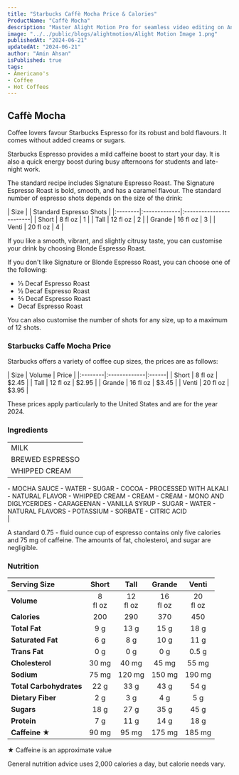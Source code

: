 ```yaml
---
title: "Starbucks Caffè Mocha Price & Calories"
ProductName: "Caffè Mocha" 
description: "Master Alight Motion Pro for seamless video editing on Android, iOS, and Tablets with our ultimate guide, unlocking advanced features and elevating your skills in 2024!"
image: "../../public/blogs/alightmotion/Alight Motion Image 1.png"
publishedAt: "2024-06-21"
updatedAt: "2024-06-21"
author: "Amin Ahsan"
isPublished: true
tags:
- Americano's
- Coffee
- Hot Coffees   
---
```


 
## Caffè Mocha

Coffee lovers favour Starbucks Espresso for its robust and bold flavours. It comes without added creams or sugars. 

Starbucks Espresso provides a mild caffeine boost to start your day. It is also a quick energy boost during busy afternoons for students and late-night work.

The standard recipe includes Signature Espresso Roast. The Signature Espresso Roast is bold, smooth, and has a caramel flavour. The standard number of espresso shots depends on the size of the drink:

<div style={{width:"300px"}}>
| Size    |              | Standard Espresso Shots |
|:--------|:-------------|:------------------------|
| Short   | 8 fl oz   | 1                       |
| Tall    | 12 fl oz    | 2                       |
| Grande  | 16 fl oz   | 3                       |
| Venti   | 20 fl oz      | 4                       |
</div>

If you like a smooth, vibrant, and slightly citrusy taste, you can customise your drink by choosing Blonde Espresso Roast.

If you don't like Signature or Blonde Espresso Roast, you can choose one of the following:

- ⅓ Decaf Espresso Roast
- ½ Decaf Espresso Roast
- ⅔ Decaf Espresso Roast
- Decaf Espresso Roast

You can also customise the number of shots for any size, up to a maximum of 12 shots.


### Starbucks Caffe Mocha Price

Starbucks offers a variety of coffee cup sizes, the prices are as follows:

<div style={{width:"300px"}}>
| Size    |   Volume     | Price |
|:--------|:-------------|:------|
| Short    | 8 fl oz    | $2.45 |
| Tall  | 12 fl oz    | $2.95 |
| Grande  | 16 fl oz   | $3.45 |
| Venti    | 20 fl oz      | $3.95 |
</div>

These prices apply particularly to the United States and are for the year 2024.
 
### Ingredients
|                   |
|:------------------|
| MILK   |
| BREWED ESPRESSO   |
| WHIPPED CREAM   
<div style={{fontSize:"13px", marginTop: "-10px" }}>
 - MOCHA SAUCE
  - WATER
  - SUGAR
  - COCOA
  - PROCESSED WITH ALKALI
  - NATURAL FLAVOR
 - WHIPPED CREAM
  - CREAM
    - CREAM
    - MONO AND DIGLYCERIDES
    - CARAGEENAN
  - VANILLA SYRUP
    - SUGAR
    - WATER
    - NATURAL FLAVORS
    - POTASSIUM
    - SORBATE
    - CITRIC ACID
</div>
|

A standard 0.75 - fluid ounce cup of espresso contains only five calories and 75 mg of caffeine. The amounts of fat, cholesterol, and sugar are negligible.

### Nutrition
|  Serving Size            | Short           | Tall       | Grande     | Venti       |
|:-------------------------|:--------------:|:------------:|:----------:|:-----------:|
| **Volume**               | 8 <br/> fl oz| 12 <br/> fl oz| 16 <br/> fl oz | 20 <br/> fl oz| 
| **Calories**             | 200              | 290           | 370         | 450          |
| **Total Fat**            | 9 g            | 13 g          | 15 g        | 18 g         |
| **Saturated Fat**        | 6 g            | 8 g          | 10 g        | 11 g         |
| **Trans Fat**            | 0 g            | 0 g          | 0 g        | 0.5 g         |
| **Cholesterol**          | 30 mg           | 40 mg         | 45 mg       | 55 mg        |
| **Sodium**               | 75 mg           | 120 mg         | 150 mg       | 190 mg       | 
| **Total Carbohydrates**  | 22 g            | 33 g          | 43 g        | 54 g         |
| **Dietary Fiber**        | 2 g            | 3 g          | 4 g        | 5 g         |
| **Sugars**               | 18 g            | 27 g          | 35 g        | 45 g         |
| **Protein**              | 7 g            | 11 g          | 14 g        | 18   g         |
| **Caffeine ★**          | 90 mg          | 95 mg       | 175 mg     | 185 mg      |

★ Caffeine is an approximate value

General nutrition advice uses 2,000 calories a day, but calorie needs vary.
